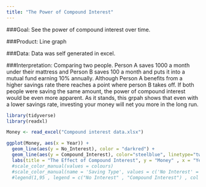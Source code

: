 ```yaml
---
title: "The Power of Compound Interest"
---
```


###Goal: See the power of compound interest over time.

###Product: Line graph 

###Data: Data was self generated in excel.

###Interpretation: Comparing two people. Person A saves 1000 a month under their mattress and Person B saves 100 a month and puts it into a mutual fund earning 10% annually. Although Person A benefits from a higher savings rate there reaches a point where person B takes off. If both people were saving the same amount, the power of compound interest would be even more apparent. As it stands, this grpah shows that even with a lower savings rate, investing your money will net you more in the long run.

```r
library(tidyverse)
library(readxl)
```

```r
Money <- read_excel("Compound interest data.xlsx")
```

```r
ggplot(Money, aes(x = Year)) + 
  geom_line(aes(y = No_Interest), color = "darkred") + 
  geom_line(aes(y = Compound_Interest), color="steelblue", linetype="twodash")+
  labs(title = "The Effect of Compound Interest", y = "Money" , x = "Years")
  #scale_color_manual(values = colours)
  #scale_color_manual(name = 'Saving Type', values = c('No Interest' = 'darkred', 'Compound Interest' = 'steelblue'))
  #legend(1,95 , legend = c("No Interest" , "Compound Interest") , col = c("darkred" , "steelblue" , lty = 1:2 , cex = .8))
```

